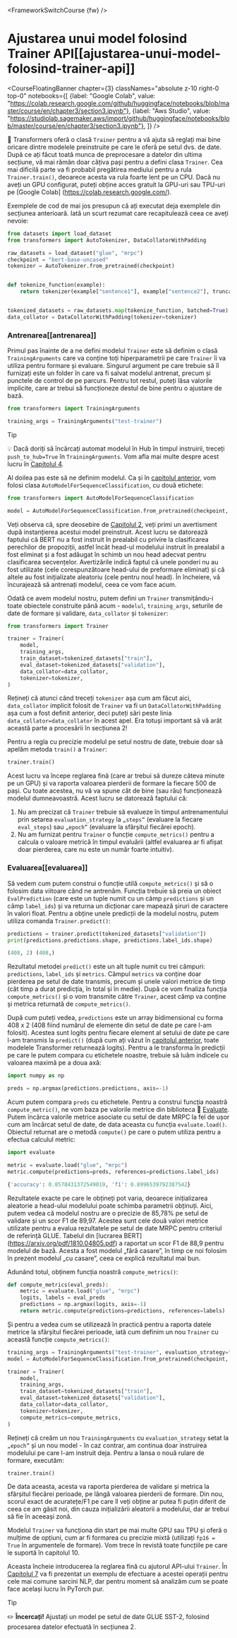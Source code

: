<FrameworkSwitchCourse {fw} />

# Ajustarea unui model folosind Trainer API[[ajustarea-unui-model-folosind-trainer-api]]

<CourseFloatingBanner chapter={3}
  classNames="absolute z-10 right-0 top-0"
  notebooks={[
    {label: "Google Colab", value: "https://colab.research.google.com/github/huggingface/notebooks/blob/master/course/en/chapter3/section3.ipynb"},
    {label: "Aws Studio", value: "https://studiolab.sagemaker.aws/import/github/huggingface/notebooks/blob/master/course/en/chapter3/section3.ipynb"},
]} />

<Youtube id="nvBXf7s7vTI"/>

🤗 Transformers oferă o clasă `Trainer` pentru a vă ajuta să reglați mai bine oricare dintre modelele preinstruite pe care le oferă pe setul dvs. de date. După ce ați făcut toată munca de preprocesare a datelor din ultima secțiune, vă mai rămân doar câțiva pași pentru a defini clasa `Trainer`. Cea mai dificilă parte va fi probabil pregătirea mediului pentru a rula `Trainer.train()`, deoarece acesta va rula foarte lent pe un CPU. Dacă nu aveți un GPU configurat, puteți obține acces gratuit la GPU-uri sau TPU-uri pe [Google Colab] (https://colab.research.google.com/).

Exemplele de cod de mai jos presupun că ați executat deja exemplele din secțiunea anterioară. Iată un scurt rezumat care recapitulează ceea ce aveți nevoie:

```py
from datasets import load_dataset
from transformers import AutoTokenizer, DataCollatorWithPadding

raw_datasets = load_dataset("glue", "mrpc")
checkpoint = "bert-base-uncased"
tokenizer = AutoTokenizer.from_pretrained(checkpoint)


def tokenize_function(example):
    return tokenizer(example["sentence1"], example["sentence2"], truncation=True)


tokenized_datasets = raw_datasets.map(tokenize_function, batched=True)
data_collator = DataCollatorWithPadding(tokenizer=tokenizer)
```

### Antrenarea[[antrenarea]]

Primul pas înainte de a ne defini modelul `Trainer` este să definim o clasă `TrainingArguments` care va conține toți hiperparametrii pe care `Trainer` îi va utiliza pentru formare și evaluare. Singurul argument pe care trebuie să îl furnizați este un folder în care va fi salvat modelul antrenat, precum și punctele de control de pe parcurs. Pentru tot restul, puteți lăsa valorile implicite, care ar trebui să funcționeze destul de bine pentru o ajustare de bază.
 
```py
from transformers import TrainingArguments

training_args = TrainingArguments("test-trainer")
```

> [!TIP]
> 💡 Dacă doriți să încărcați automat modelul în Hub în timpul instruirii, treceți `push_to_hub=True` în `TrainingArguments`. Vom afla mai multe despre acest lucru în [Capitolul 4](/course/chapter4/3).

Al doilea pas este să ne definim modelul. Ca și în [capitolul anterior](/course/chapter2), vom folosi clasa `AutoModelForSequenceClassification`, cu două etichete:

```py
from transformers import AutoModelForSequenceClassification

model = AutoModelForSequenceClassification.from_pretrained(checkpoint, num_labels=2)
```

Veți observa că, spre deosebire de [Capitolul 2](/course/chapter2), veți primi un avertisment după instanțierea acestui model preinstruit. Acest lucru se datorează faptului că BERT nu a fost instruit în prealabil cu privire la clasificarea perechilor de propoziții, astfel încât head-ul modelului instruit în prealabil a fost eliminat și a fost adăugat în schimb un nou head adecvat pentru clasificarea secvențelor. Avertizările indică faptul că unele ponderi nu au fost utilizate (cele corespunzătoare head-ului de preformare eliminat) și că altele au fost inițializate aleatoriu (cele pentru noul head). În încheiere, vă încurajează să antrenați modelul, ceea ce vom face acum.

Odată ce avem modelul nostru, putem defini un `Trainer` transmițându-i toate obiectele construite până acum - `modelul`, `training_args`, seturile de date de formare și validare, `data_collator` și `tokenizer`:

```py
from transformers import Trainer

trainer = Trainer(
    model,
    training_args,
    train_dataset=tokenized_datasets["train"],
    eval_dataset=tokenized_datasets["validation"],
    data_collator=data_collator,
    tokenizer=tokenizer,
)
```

Rețineți că atunci când treceți `tokenizer` așa cum am făcut aici, `data_collator` implicit folosit de `Trainer` va fi un `DataCollatorWithPadding` așa cum a fost definit anterior, deci puteți sări peste linia `data_collator=data_collator` în acest apel. Era totuși important să vă arăt această parte a procesării în secțiunea 2!

Pentru a regla cu precizie modelul pe setul nostru de date, trebuie doar să apelăm metoda `train()` a `Trainer`:

```py
trainer.train()
```

Acest lucru va începe reglarea fină (care ar trebui să dureze câteva minute pe un GPU) și va raporta valoarea pierderii de formare la fiecare 500 de pași. Cu toate acestea, nu vă va spune cât de bine (sau rău) funcționează modelul dumneavoastră. Acest lucru se datorează faptului că:

1. Nu am precizat că `Trainer` trebuie să evalueze în timpul antrenamentului prin setarea `evaluation_strategy` la `„steps”` (evaluare la fiecare `eval_steps`) sau `„epoch”` (evaluare la sfârșitul fiecărei epoch).
2. Nu am furnizat pentru `Trainer` o funcție `compute_metrics()` pentru a calcula o valoare metrică în timpul evaluării (altfel evaluarea ar fi afișat doar pierderea, care nu este un număr foarte intuitiv).

### Evaluarea[[evaluarea]]

Să vedem cum putem construi o funcție utilă `compute_metrics()` și să o folosim data viitoare când ne antrenăm. Funcția trebuie să preia un obiect `EvalPrediction` (care este un tuple numit cu un câmp `predictions` și un câmp `label_ids`) și va returna un dicționar care mapează șiruri de caractere în valori float. Pentru a obține unele predicții de la modelul nostru, putem utiliza comanda `Trainer.predict()`:

```py
predictions = trainer.predict(tokenized_datasets["validation"])
print(predictions.predictions.shape, predictions.label_ids.shape)
```

```python out
(408, 2) (408,)
```

Rezultatul metodei `predict()` este un alt tuple numit cu trei câmpuri: `predictions`, `label_ids` și `metrics`. Câmpul `metrics` va conține doar pierderea pe setul de date transmis, precum și unele valori metrice de timp (cât timp a durat predicția, în total și în medie). După ce vom finaliza funcția `compute_metrics()` și o vom transmite către `Trainer`, acest câmp va conține și metrica returnată de `compute_metrics()`.

După cum puteți vedea, `predictions` este un array bidimensional cu forma 408 x 2 (408 fiind numărul de elemente din setul de date pe care l-am folosit). Acestea sunt logits pentru fiecare element al setului de date pe care l-am transmis la `predict()` (după cum ați văzut în [capitolul anterior](/course/chapter2), toate modelele Transformer returnează logits). Pentru a le transforma în predicții pe care le putem compara cu etichetele noastre, trebuie să luăm indicele cu valoarea maximă pe a doua axă:

```py
import numpy as np

preds = np.argmax(predictions.predictions, axis=-1)
```

Acum putem compara `preds` cu etichetele. Pentru a construi funcția noastră `compute_metric()`, ne vom baza pe  valorile metrice din biblioteca 🤗 [Evaluate](https://github.com/huggingface/evaluate/). Putem încărca  valorile metrice asociate cu setul de date MRPC la fel de ușor cum am încărcat setul de date, de data aceasta cu funcția `evaluate.load()`. Obiectul returnat are o metodă `compute()` pe care o putem utiliza pentru a efectua calculul metric:

```py
import evaluate

metric = evaluate.load("glue", "mrpc")
metric.compute(predictions=preds, references=predictions.label_ids)
```

```python out
{'accuracy': 0.8578431372549019, 'f1': 0.8996539792387542}
```

Rezultatele exacte pe care le obțineți pot varia, deoarece inițializarea aleatorie a head-ului modelului poate schimba parametrii obținuți. Aici, putem vedea că modelul nostru are o precizie de 85,78% pe setul de validare și un scor F1 de 89,97. Acestea sunt cele două valori metrice utilizate pentru a evalua rezultatele pe setul de date MRPC pentru criteriul de referință GLUE. Tabelul din [lucrarea BERT] (https://arxiv.org/pdf/1810.04805.pdf) a raportat un scor F1 de 88,9 pentru modelul de bază. Acesta a fost modelul „fără casare”, în timp ce noi folosim în prezent modelul „cu casare”, ceea ce explică rezultatul mai bun.

Adunând totul, obținem funcția noastră `compute_metrics()`:

```py
def compute_metrics(eval_preds):
    metric = evaluate.load("glue", "mrpc")
    logits, labels = eval_preds
    predictions = np.argmax(logits, axis=-1)
    return metric.compute(predictions=predictions, references=labels)
```

Și pentru a vedea cum se utilizează în practică pentru a raporta datele metrice la sfârșitul fiecărei perioade, iată cum definim un nou `Trainer` cu această funcție `compute_metrics()`:

```py
training_args = TrainingArguments("test-trainer", evaluation_strategy="epoch")
model = AutoModelForSequenceClassification.from_pretrained(checkpoint, num_labels=2)

trainer = Trainer(
    model,
    training_args,
    train_dataset=tokenized_datasets["train"],
    eval_dataset=tokenized_datasets["validation"],
    data_collator=data_collator,
    tokenizer=tokenizer,
    compute_metrics=compute_metrics,
)
```

Rețineți că creăm un nou `TrainingArguments` cu `evaluation_strategy` setat la `„epoch”` și un nou model - în caz contrar, am continua doar instruirea modelului pe care l-am instruit deja. Pentru a lansa o nouă rulare de formare, executăm:

```py
trainer.train()
```

De data aceasta, acesta va raporta pierderea de validare și metrica la sfârșitul fiecărei perioade, pe lângă valoarea pierderii de formare. Din nou, scorul exact de acuratețe/F1 pe care îl veți obține ar putea fi puțin diferit de ceea ce am găsit noi, din cauza inițializării aleatorii a modelului, dar ar trebui să fie în aceeași zonă.

Modelul `Trainer` va funcționa din start pe mai multe GPU sau TPU și oferă o mulțime de opțiuni, cum ar fi formarea cu precizie mixtă (utilizați `fp16 = True` în argumentele de formare). Vom trece în revistă toate funcțiile pe care le suportă în capitolul 10.

Aceasta încheie introducerea la reglarea fină cu ajutorul API-ului `Trainer`. În [Capitolul 7](/course/chapter7) va fi prezentat un exemplu de efectuare a acestei operații pentru cele mai comune sarcini NLP, dar pentru moment să analizăm cum se poate face același lucru în PyTorch pur.

> [!TIP]
> ✏️ **Încercați!** Ajustați un model pe setul de date GLUE SST-2, folosind procesarea datelor efectuată în secțiunea 2.

